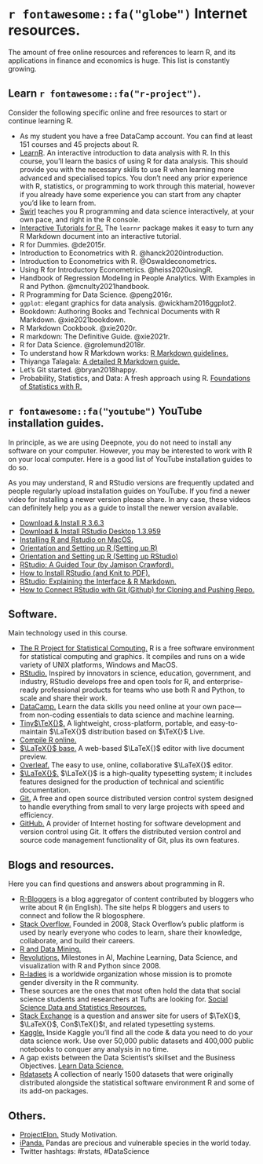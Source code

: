 
# `r fontawesome::fa("globe")` Internet resources.

The amount of free online resources and references to learn R, and its applications in  finance and economics is huge. This list is constantly growing.

## Learn `r fontawesome::fa("r-project")`.

Consider the following specific online and free resources to start or continue learning R.

- As my student you have a free DataCamp account. You can find at least 151 courses and 45 projects about R.
- [LearnR](https://learnr.numbat.space/). An interactive introduction to data analysis with R. In this course, you'll learn the basics of using R for data analysis. This should provide you with the necessary skills to use R when learning more advanced and specialised topics. You don't need any prior experience with R, statistics, or programming to work through this material, however if you already have some experience you can start from any chapter you'd like to learn from. 
- [Swirl](https://swirlstats.com/) teaches you R programming and data science interactively, at your own pace, and right in the R console. 
- [Interactive Tutorials for R.](https://rstudio.github.io/learnr/) The <tt>`learnr`</tt> package makes it easy to turn any R Markdown document into an interactive tutorial. 
- R for Dummies. @de2015r.
- Introduction to Econometrics with R. @hanck2020introduction.
- Introduction to Econometrics with R. @Oswaldeconometrics.
- Using R for Introductory Econometrics. @heiss2020usingR.
- Handbook of Regression Modeling in People Analytics. With Examples in R and Python. @mcnulty2021handbook.
- R Programming for Data Science. @peng2016r.
- <tt>`ggplot`</tt>: elegant graphics for data analysis. @wickham2016ggplot2.
- Bookdown: Authoring Books and Technical Documents with R Markdown. @xie2021bookdown.
- R Markdown Cookbook. @xie2020r.
- R markdown: The Definitive Guide. @xie2021r.
- R for Data Science. @grolemund2018r.
- To understand how R Markdown works: [R Markdown guidelines.](https://crd150.github.io/hw_guidelines.html)
- Thiyanga Talagala: [A detailed R Markdown guide.](https://talks-thiyanga.netlify.app/rmarkdown_rladies/rmarkdownrladies_tst#1)
- Let’s Git started. @bryan2018happy.
- Probability, Statistics, and Data: A fresh approach using R. [Foundations of Statistics with R.](https://mathstat.slu.edu/~speegle/_book/)


## `r fontawesome::fa("youtube")` YouTube installation guides.

In principle, as we are using Deepnote, you do not need to install any software on your computer. However, you may be interested to work with R on your local computer. Here is a good list of YouTube installation guides to do so. 

As you may understand, R and RStudio versions are frequently updated and people regularly upload installation guides on YouTube. If you find a newer video for installing a newer version please share. In any case, these videos can definitely help you as a guide to install the newer version available.

-   [Download & Install R 3.6.3](https://youtu.be/3OxPMYP8lNU)
-   [Download & Install RStudio Desktop 1.3.959](https://youtu.be/uvnuQ_fKrMc)
-   [Installing R and Rstudio on MacOS.](https://youtu.be/Y20P3u3c_1c)
-   [Orientation and Setting up R (Setting up R)](https://www.youtube.com/watch?v=y2wgdw5_MZg&t=2498s)
-   [Orientation and Setting up R (Setting up RStudio)](https://www.youtube.com/watch?v=y2wgdw5_MZg&t=3002s)
-   [RStudio: A Guided Tour (by Jamison Crawford).](https://youtu.be/xgPwDlAtuNI)
-   [How to Install RStudio (and Knit to PDF).](https://youtu.be/2Sovzf6lVRo)
-   [RStudio: Explaining the Interface & R Markdown.](https://youtu.be/AHAR7j-IUOw)
-   [How to Connect RStudio with Git (Github) for Cloning and Pushing Repo.](https://youtu.be/lXwH2R4n3RQ)

<!-- ## RStudio and GitHub integration plus pull request (PR). -->

<!-- GitHub is a website and cloud-based service that helps developers store and manage their code, as well as track and control changes to their code and projects. GitHub is one of the world's largest communities of open source code developers. It fosters collaboration and communication between developers similar to a social network of coders. Here, we assume you have installed R, RStudio, Git, and you have a GitHub account. This series of videos are good to understand the basics of how professionals develop code in a collaborative way. -->

<!-- **Video 1 of 4.** I recommend you to start at minute 10. Before minute 10 you can see an installation process, but there are better videos in the previous section (YouTube installation guides). Starting from minute 10 you can learn how to link RStudio with your GitHub account using the SSH RSA key which I highly recommend. You may find Samsun's voice speed a bit slow, just remember you can change the playback speed in YouTube if necessary. [Installing R, R Studio, and link R Studio with Github account - Part 4 - by Samsun.](https://youtu.be/-LKFxtaU5bY) -->

<!-- **Video 2 of 4.** The relevant part starts at minute 5:50. In the first part Lisa explains how to use the `{usethis}` library to link RStudio with your GitHub account, but I recommend you to follow the video 1 for that purpose. So, please watch this from minute 5:50 to the end. There is one more thing, in 8:39 she clones with HTTPS, but I recommend you cloning with SSH, the option to select SSH is just right there in the same window. In my experience, cloning with SSH is better because of security issues and because you may not be asked to log in repeatedly. [Using git and GitHub in R Studio.](https://youtu.be/QLFc9gw_Hfs) -->

<!-- **Video 3 of 4.** Video 2 explained RStudio and GitHub integration to work alone. This video 3 explains how to work with others as collaborators (Lisa and Heather). In the context of this class, your classmate colleagues are collaborators, I am not included as a collaborator. Note that Lisa and Heather cloned with HTTPS but I recommend cloning with SSH. They show how to work with branches and pull request between collaborators. Starting from 30:40 the tutorial is somewhat less interesting, you are free to look at it, but it is not vital for our purposes. [Using Git and GitHub in R (second part).](https://youtu.be/megZYkCLMA4) -->

<!-- **Video 4 of 4.** Layla explains very well how to interact between a team of students and your professor or instructor. Note that her RStudio panes are in a very weird location but I guess you still can follow. Layla also recommends working with branches, this is a good practice. She also knits in html but I will ask you to knit in pdf most of the time. Note that she actually takes the side of the students who are interacting with an instructor which is called reviewer in GitHub. [Branching and Committing from RStudio and creating a PR on GitHub.](https://youtu.be/4Jjk_43g9xU) -->

<!-- **Complementary video.** This is in Spanish, it is a good video, but the previous 4 are somewhat better. She links RStudio and GitHub using the terminal, I normally follow the procedure in the first video (Samsun's video). She also clones with HTTPS, but I recommend you cloning with SSH as I explained before. [RStudio y GitHub: control de versiones. ](https://youtu.be/Xy_CLr7htfA) -->

## Software.

Main technology used in this course.

-   [The R Project for Statistical Computing.](https://www.r-project.org/) R is a free software environment for statistical computing and graphics. It compiles and runs on a wide variety of UNIX platforms, Windows and MacOS. 
-   [RStudio.](https://posit.co/) Inspired by innovators in science, education, government, and industry, RStudio develops free and open tools for R, and enterprise-ready professional products for teams who use both R and Python, to scale and share their work. 
-   [DataCamp.](https://www.datacamp.com/) Learn the data skills you need online at your own pace—from non-coding essentials to data science and machine learning. 
-   [Tiny$\TeX{}$.](https://yihui.org/tinytex/) A lightweight, cross-platform, portable, and easy-to-maintain $\LaTeX{}$ distribution based on $\TeX{}$ Live. 
-   [Compile R online.](https://rextester.com/l/r_online_compiler)
-   [$\LaTeX{}$ base.](https://latexbase.com) A web-based $\LaTeX{}$ editor with live document preview. 
-   [Overleaf.](https://www.overleaf.com/) The easy to use, online, collaborative $\LaTeX{}$ editor. 
-   [$\LaTeX{}$.](https://www.latex-project.org/) $\LaTeX{}$ is a high-quality typesetting system; it includes features designed for the production of technical and scientific documentation. 
-   [Git.](https://git-scm.com/) A free and open source distributed version control system designed to handle everything from small to very large projects with speed and efficiency. 
-   [GitHub.](https://github.com/) A provider of Internet hosting for software development and version control using Git. It offers the distributed version control and source code management functionality of Git, plus its own features. 

## Blogs and resources.

Here you can find questions and answers about programming in R.

-   [R-Bloggers](https://www.r-bloggers.com) is a blog aggregator of content contributed by bloggers who write about R (in English). The site helps R bloggers and users to connect and follow the R blogosphere. 
-   [Stack Overflow.](https://stackoverflow.com) Founded in 2008, Stack Overflow’s public platform is used by nearly everyone who codes to learn, share their knowledge, collaborate, and build their careers. 
-   [R and Data Mining.](http://www.rdatamining.com)
-   [Revolutions.](https://blog.revolutionanalytics.com/) Milestones in AI, Machine Learning, Data Science, and visualization with R and Python since 2008. 
-   [R-ladies](https://rladies.org/) is a worldwide organization whose mission is to promote gender diversity in the R community.
-   These sources are the ones that most often hold the data that social science students and researchers at Tufts are looking for. [Social Science Data and Statistics Resources.](https://researchguides.library.tufts.edu/data/r)
-   [Stack Exchange](https://tex.stackexchange.com/) is a question and answer site for users of $\TeX{}$, $\LaTeX{}$, Con$\TeX{}$t, and related typesetting systems. 
-   [Kaggle.](https://www.kaggle.com/) Inside Kaggle you’ll find all the code & data you need to do your data science work. Use over 50,000 public datasets and 400,000 public notebooks to conquer any analysis in no time.
-   A gap exists between the Data Scientist's skillset and the Business Objectives. [Learn Data Science.](https://www.business-science.io/)
-   [Rdatasets](https://vincentarelbundock.github.io/Rdatasets/index.html) A collection of nearly 1500 datasets that were originally distributed alongside the statistical software environment R and some of its add-on packages.

## Others.

-   [ProjectElon.](https://www.youtube.com/c/ProjectElon/) Study Motivation.
-   [iPanda.](https://www.youtube.com/c/iPandaChannel) Pandas are precious and vulnerable species in the world today.  
-   Twitter hashtags: \#rstats, \#DataScience

